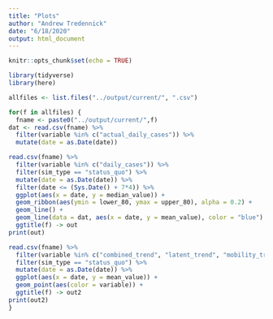 ```yaml
---
title: "Plots"
author: "Andrew Tredennick"
date: "6/18/2020"
output: html_document
---
```


```r
knitr::opts_chunk$set(echo = TRUE)

library(tidyverse)
library(here)

allfiles <- list.files("../output/current/", ".csv")

for(f in allfiles) {
  fname <- paste0("../output/current/",f)
dat <- read.csv(fname) %>%
  filter(variable %in% c("actual_daily_cases")) %>%
  mutate(date = as.Date(date))

read.csv(fname) %>%
  filter(variable %in% c("daily_cases")) %>%
  filter(sim_type == "status_quo") %>%
  mutate(date = as.Date(date)) %>%
  filter(date <= (Sys.Date() + 7*4)) %>%
  ggplot(aes(x = date, y = median_value)) +
  geom_ribbon(aes(ymin = lower_80, ymax = upper_80), alpha = 0.2) +
  geom_line() +
  geom_line(data = dat, aes(x = date, y = mean_value), color = "blue") +
  ggtitle(f) -> out
print(out)

read.csv(fname) %>%
  filter(variable %in% c("combined_trend", "latent_trend", "mobility_trend")) %>%
  filter(sim_type == "status_quo") %>%
  mutate(date = as.Date(date)) %>%
  ggplot(aes(x = date, y = mean_value)) +
  geom_point(aes(color = variable)) +
  ggtitle(f) -> out2
print(out2)
}


```

